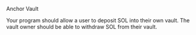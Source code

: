 
<ChallengeTitle>Anchor Vault</ChallengeTitle>

<RequirementList>
  <Requirement title="Challenge 1: Taking deposits">
    Your program should allow a user to deposit SOL into their own vault.
  </Requirement>

  <Requirement title="Challenge 2: Allowing withdrawal">
    The vault owner should be able to withdraw SOL from their vault.
  </Requirement>
</RequirementList>
